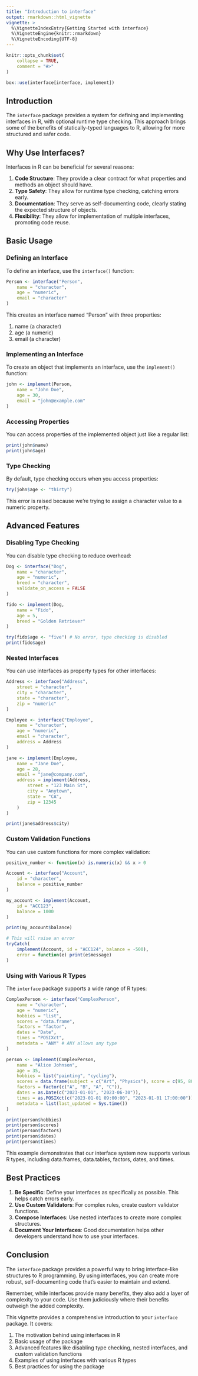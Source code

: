 ```yaml
---
title: "Introduction to interface"
output: rmarkdown::html_vignette
vignette: >
  %\VignetteIndexEntry{Getting Started with interface}
  %\VignetteEngine{knitr::rmarkdown}
  %\VignetteEncoding{UTF-8}
---
```


```r
knitr::opts_chunk$set(
    collapse = TRUE,
    comment = "#>"
)
```

```r
box::use(interface[interface, implement])
```

## Introduction

The `interface` package provides a system for defining and implementing interfaces in R, with optional runtime type checking. This approach brings some of the benefits of statically-typed languages to R, allowing for more structured and safer code.

## Why Use Interfaces?

Interfaces in R can be beneficial for several reasons:

1. **Code Structure**: They provide a clear contract for what properties and methods an object should have.
2. **Type Safety**: They allow for runtime type checking, catching errors early.
3. **Documentation**: They serve as self-documenting code, clearly stating the expected structure of objects.
4. **Flexibility**: They allow for implementation of multiple interfaces, promoting code reuse.

## Basic Usage

### Defining an Interface

To define an interface, use the `interface()` function:

```r
Person <- interface("Person",
    name = "character",
    age = "numeric",
    email = "character"
)
```

This creates an interface named "Person" with three properties:

1. name (a character)
1. age (a numeric)
1. email (a character)

### Implementing an Interface

To create an object that implements an interface, use the `implement()` function:

```r
john <- implement(Person,
    name = "John Doe",
    age = 30,
    email = "john@example.com"
)
```

### Accessing Properties

You can access properties of the implemented object just like a regular list:

```r
print(john$name)
print(john$age)
```

### Type Checking

By default, type checking occurs when you access properties:

```r
try(john$age <- "thirty")
```

This error is raised because we're trying to assign a character value to a numeric property.

## Advanced Features

### Disabling Type Checking

You can disable type checking to reduce overhead:

```r
Dog <- interface("Dog",
    name = "character",
    age = "numeric",
    breed = "character",
    validate_on_access = FALSE
)

fido <- implement(Dog,
    name = "Fido",
    age = 5,
    breed = "Golden Retriever"
)

try(fido$age <- "five") # No error, type checking is disabled
print(fido$age)
```

### Nested Interfaces

You can use interfaces as property types for other interfaces:

```r
Address <- interface("Address",
    street = "character",
    city = "character",
    state = "character",
    zip = "numeric"
)

Employee <- interface("Employee",
    name = "character",
    age = "numeric",
    email = "character",
    address = Address
)

jane <- implement(Employee,
    name = "Jane Doe",
    age = 28,
    email = "jane@company.com",
    address = implement(Address,
        street = "123 Main St",
        city = "Anytown",
        state = "CA",
        zip = 12345
    )
)

print(jane$address$city)
```

### Custom Validation Functions

You can use custom functions for more complex validation:

```r
positive_number <- function(x) is.numeric(x) && x > 0

Account <- interface("Account",
    id = "character",
    balance = positive_number
)

my_account <- implement(Account,
    id = "ACC123",
    balance = 1000
)

print(my_account$balance)

# This will raise an error
tryCatch(
    implement(Account, id = "ACC124", balance = -500),
    error = function(e) print(e$message)
)
```

### Using with Various R Types

The `interface` package supports a wide range of R types:

```r
ComplexPerson <- interface("ComplexPerson",
    name = "character",
    age = "numeric",
    hobbies = "list",
    scores = "data.frame",
    factors = "factor",
    dates = "Date",
    times = "POSIXct",
    metadata = "ANY" # ANY allows any type
)

person <- implement(ComplexPerson,
    name = "Alice Johnson",
    age = 35,
    hobbies = list("painting", "cycling"),
    scores = data.frame(subject = c("Art", "Physics"), score = c(95, 88)),
    factors = factor(c("A", "B", "A", "C")),
    dates = as.Date(c("2023-01-01", "2023-06-30")),
    times = as.POSIXct(c("2023-01-01 09:00:00", "2023-01-01 17:00:00")),
    metadata = list(last_updated = Sys.time())
)

print(person$hobbies)
print(person$scores)
print(person$factors)
print(person$dates)
print(person$times)
```

This example demonstrates that our interface system now supports various R types, including data.frames, data.tables, factors, dates, and times.

## Best Practices

1. **Be Specific**: Define your interfaces as specifically as possible. This helps catch errors early.
2. **Use Custom Validators**: For complex rules, create custom validator functions.
3. **Compose Interfaces**: Use nested interfaces to create more complex structures.
4. **Document Your Interfaces**: Good documentation helps other developers understand how to use your interfaces.

## Conclusion

The `interface` package provides a powerful way to bring interface-like structures to R programming. By using interfaces, you can create more robust, self-documenting code that's easier to maintain and extend.

Remember, while interfaces provide many benefits, they also add a layer of complexity to your code. Use them judiciously where their benefits outweigh the added complexity.

This vignette provides a comprehensive introduction to your `interface` package. It covers:

1. The motivation behind using interfaces in R
2. Basic usage of the package
3. Advanced features like disabling type checking, nested interfaces, and custom validation functions
4. Examples of using interfaces with various R types
5. Best practices for using the package
